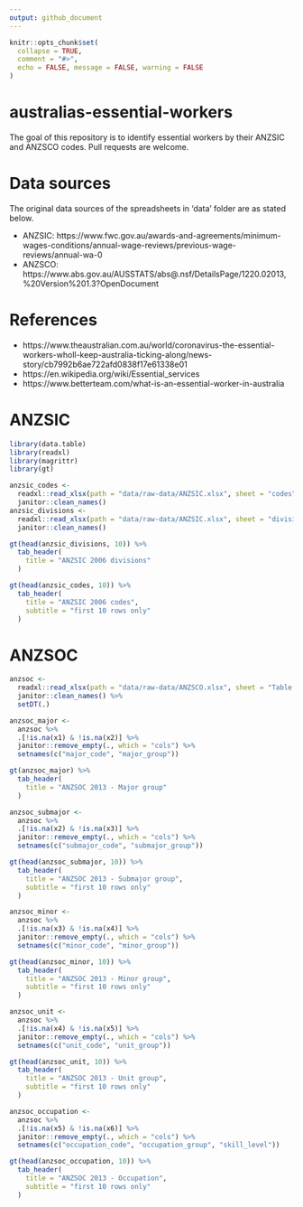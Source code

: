 ```yaml
---
output: github_document
---
```


<!-- README.md is generated from README.Rmd. Please edit that file -->

```r
knitr::opts_chunk$set(
  collapse = TRUE,
  comment = "#>", 
  echo = FALSE, message = FALSE, warning = FALSE
)
```

# australias-essential-workers

<!-- badges: start -->
<!-- badges: end -->

The goal of this repository is to identify essential workers by their ANZSIC and ANZSCO codes. Pull requests are welcome.

# Data sources

The original data sources of the spreadsheets in 'data' folder are as stated below.

- ANZSIC: https://www.fwc.gov.au/awards-and-agreements/minimum-wages-conditions/annual-wage-reviews/previous-wage-reviews/annual-wa-0
- ANZSCO: https://www.abs.gov.au/AUSSTATS/abs@.nsf/DetailsPage/1220.02013,%20Version%201.3?OpenDocument

# References

- https://www.theaustralian.com.au/world/coronavirus-the-essential-workers-wholl-keep-australia-ticking-along/news-story/cb7992b6ae722afd0838f17e61338e01
- https://en.wikipedia.org/wiki/Essential_services
- https://www.betterteam.com/what-is-an-essential-worker-in-australia

# ANZSIC

```r
library(data.table)
library(readxl)
library(magrittr)
library(gt)

anzsic_codes <- 
  readxl::read_xlsx(path = "data/raw-data/ANZSIC.xlsx", sheet = "codes") %>%
  janitor::clean_names()
anzsic_divisions <- 
  readxl::read_xlsx(path = "data/raw-data/ANZSIC.xlsx", sheet = "divisions") %>%
  janitor::clean_names()

gt(head(anzsic_divisions, 10)) %>%
  tab_header(
    title = "ANZSIC 2006 divisions"
  )

gt(head(anzsic_codes, 10)) %>%
  tab_header(
    title = "ANZSIC 2006 codes", 
    subtitle = "first 10 rows only"
  )
```

# ANZSOC

```r
anzsoc <-
  readxl::read_xlsx(path = "data/raw-data/ANZSCO.xlsx", sheet = "Table 5", skip = 5, col_names = FALSE) %>%
  janitor::clean_names() %>%
  setDT(.)

anzsoc_major <-
  anzsoc %>%
  .[!is.na(x1) & !is.na(x2)] %>%
  janitor::remove_empty(., which = "cols") %>%
  setnames(c("major_code", "major_group"))

gt(anzsoc_major) %>%
  tab_header(
    title = "ANZSOC 2013 - Major group"
  )

anzsoc_submajor <-
  anzsoc %>%
  .[!is.na(x2) & !is.na(x3)] %>%
  janitor::remove_empty(., which = "cols") %>%
  setnames(c("submajor_code", "submajor_group"))

gt(head(anzsoc_submajor, 10)) %>%
  tab_header(
    title = "ANZSOC 2013 - Submajor group",
    subtitle = "first 10 rows only"
  )

anzsoc_minor <-
  anzsoc %>%
  .[!is.na(x3) & !is.na(x4)] %>% 
  janitor::remove_empty(., which = "cols") %>%
  setnames(c("minor_code", "minor_group"))

gt(head(anzsoc_minor, 10)) %>%
  tab_header(
    title = "ANZSOC 2013 - Minor group",
    subtitle = "first 10 rows only"
  )

anzsoc_unit <-
  anzsoc %>%
  .[!is.na(x4) & !is.na(x5)] %>%
  janitor::remove_empty(., which = "cols") %>%
  setnames(c("unit_code", "unit_group"))

gt(head(anzsoc_unit, 10)) %>%
  tab_header(
    title = "ANZSOC 2013 - Unit group",
    subtitle = "first 10 rows only"
  )

anzsoc_occupation <-
  anzsoc %>%
  .[!is.na(x5) & !is.na(x6)] %>% 
  janitor::remove_empty(., which = "cols") %>% 
  setnames(c("occupation_code", "occupation_group", "skill_level"))

gt(head(anzsoc_occupation, 10)) %>%
  tab_header(
    title = "ANZSOC 2013 - Occupation",
    subtitle = "first 10 rows only"
  )

```

